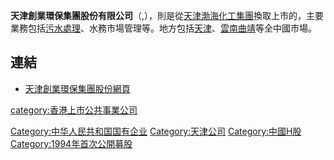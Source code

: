 '''天津創業環保集團股份有限公司'''（{{sehk|1065}},{{sse|600874}}），則是從[[天津渤海化工集團|天津渤海化工集團]]換取上市的，主要業務包括[[污水處理|污水處理]]、水務市場管理等。地方包括[[天津|天津]]、[[雲南|雲南]][[曲靖|曲靖]]等全中國市場。

==連結==
*[http://www.tjcep.com 天津創業環保集團股份網頁] {{Wayback|url=http://www.tjcep.com/ |date=20200705164135 }}

[[category:香港上市公共事業公司|category:香港上市公共事業公司]]
[[Category:中华人民共和国国有企业|Category:中华人民共和国国有企业]]
[[Category:天津公司|Category:天津公司]]
[[Category:中國H股|Category:中國H股]]
[[Category:1994年首次公開募股|Category:1994年首次公開募股]]